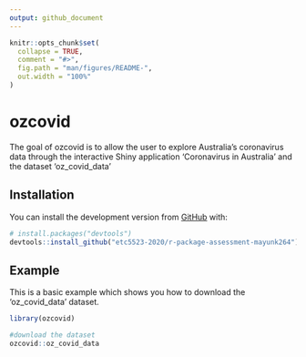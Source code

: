 ```yaml
---
output: github_document
---
```


<!-- README.md is generated from README.Rmd. Please edit that file -->

```r
knitr::opts_chunk$set(
  collapse = TRUE,
  comment = "#>",
  fig.path = "man/figures/README-",
  out.width = "100%"
)
```

# ozcovid

<!-- badges: start -->
<!-- badges: end -->

The goal of ozcovid is to allow the user to explore Australia's coronavirus data through the interactive Shiny application 'Coronavirus in Australia' and the dataset 'oz_covid_data'

## Installation

You can install the development version from [GitHub](https://github.com/) with:

``` r
# install.packages("devtools")
devtools::install_github("etc5523-2020/r-package-assessment-mayunk264")
```
## Example

This is a basic example which shows you how to download the 'oz_covid_data' dataset.

```r
library(ozcovid)

#download the dataset
ozcovid::oz_covid_data
```
